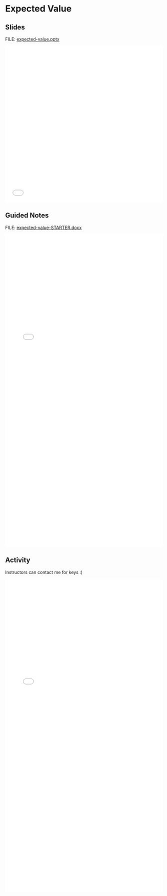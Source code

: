 # Expected Value {.unnumbered}

## Slides

FILE: [expected-value.pptx](https://github.com/coltongearhart/math125/blob/main/probability/expected-value.pptx)

<embed src="probability/expected-value.pdf" type="application/pdf" width="100%" height="500px"></embed>

## Guided Notes

FILE: [expected-value-STARTER.docx](https://github.com/coltongearhart/math125/blob/main/probability/expected-value-STARTER.docx)

<embed src="probability/expected-value-COMPLETED.pdf" type="application/pdf" width="100%" height="1000px"></embed>

## Activity

Instructors can contact me for keys :)

<embed src="probability/activities/roulette-expected-value.pdf" type="application/pdf" width="100%" height="1000px"></embed>